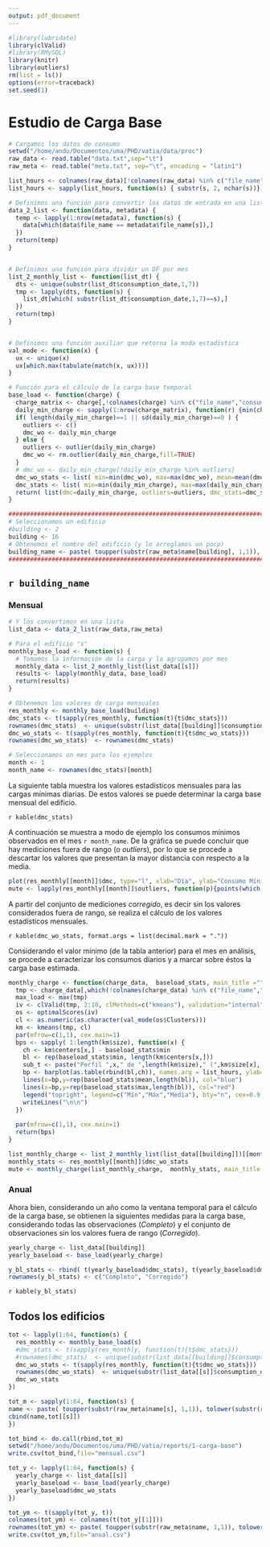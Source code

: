```yaml
---
output: pdf_document
---
```

```r
#library(lubridate)
library(clValid)
#library(RMySQL)
library(knitr)
library(outliers)
rm(list = ls())
options(error=traceback)
set.seed(1)

```



# Estudio de Carga Base



``` r
# Cargamos los datos de consumo
setwd("/home/andu/Documentos/uma/PHD/vatia/data/proc")
raw_data <- read.table("data.txt",sep="\t")
raw_meta <- read.table("meta.txt", sep="\t", encoding = "latin1")

list_hours <- colnames(raw_data)[!colnames(raw_data) %in% c("file_name","consumption_date")]
list_hours <- sapply(list_hours, function(s) { substr(s, 2, nchar(s))})

```

``` r
# Definimos una función para convertir los datos de entrada en una lista de edificios
data_2_list <- function(data, metadata) {
  temp <- lapply(1:nrow(metadata), function(s) {
    data[which(data$file_name == metadata$file_name[s]),]
  })
  return(temp)
}


# Definimos una función para dividir un DF por mes
list_2_monthly_list <- function(list_dt) {
  dts <- unique(substr(list_dt$consumption_date,1,7))
  tmp <- lapply(dts, function(s) {
    list_dt[which( substr(list_dt$consumption_date,1,7)==s),]
  })
  return(tmp)
}


# Definimos una función auxiliar que retorna la moda estadística
val_mode <- function(x) {
  ux <- unique(x)
  ux[which.max(tabulate(match(x, ux)))]
}

# Función para el cálculo de la carga base temporal
base_load <- function(charge) {
  charge_matrix <- charge[,!colnames(charge) %in% c("file_name","consumption_date")]
  daily_min_charge <- sapply(1:nrow(charge_matrix), function(r) {min(charge_matrix[r,]) })
  if( length(daily_min_charge)==1 || sd(daily_min_charge)==0 ) { 
    outliers <- c() 
    dmc_wo <- daily_min_charge
  } else {  
    outliers <- outlier(daily_min_charge) 
    dmc_wo <- rm.outlier(daily_min_charge,fill=TRUE)
  }
  # dmc_wo <- daily_min_charge[!daily_min_charge %in% outliers]
  dmc_wo_stats <- list( min=min(dmc_wo), max=max(dmc_wo), mean=mean(dmc_wo), median=median(dmc_wo), sd=sd(dmc_wo))
  dmc_stats <- list( min=min(daily_min_charge), max=max(daily_min_charge), mean=mean(daily_min_charge), median=median(daily_min_charge), sd=sd(daily_min_charge))
  return( list(dmc=daily_min_charge, outliers=outliers, dmc_stats=dmc_stats, dmc_wo_stats=dmc_wo_stats))
}
```


``` r
####################################################################################
# Seleccionamos un edificio
#building <- 2
building <- 16
# Obtenemos el nombre del edificio (y lo arreglamos un pocp)
building_name <- paste( toupper(substr(raw_meta$name[building], 1,1)), tolower(substr(raw_meta$name[building], 2,50)), sep="")
####################################################################################
```




## `r building_name`




### Mensual

``` r
# Y los convertimos en una lista
list_data <- data_2_list(raw_data,raw_meta)

# Para el edificio "s"
monthly_base_load <- function(s) {
  # Tomamos la información de la carga y la agrupamos por mes
  monthly_data <- list_2_monthly_list(list_data[[s]])
  results <- lapply(monthly_data, base_load)
  return(results)
}

# Obtenemos los valores de carga mensuales
res_monthly <- monthly_base_load(building)
dmc_stats <- t(sapply(res_monthly, function(t){t$dmc_stats}))
rownames(dmc_stats)  <- unique(substr(list_data[[building]]$consumption_date,1,7))
dmc_wo_stats <- t(sapply(res_monthly, function(t){t$dmc_wo_stats}))
rownames(dmc_wo_stats)  <- rownames(dmc_stats)

# Seleccionamos un mes para los ejemplos
month <- 1
month_name <- rownames(dmc_stats)[month]
```

La siguiente tabla muestra los valores estadísticos mensuales para las cargas mínimas diarias. De estos valores se puede determinar la carga base mensual del edificio.

`r kable(dmc_stats)`

A continuación se muestra a modo de ejemplo los consumos mínimos observados en el mes `r month_name`. De la gráfica se puede concluir que hay mediciones fuera de rango (o *outliers*), por lo que se procede a descartar los valores que presentan la mayor distancia con respecto a la media.

``` r
plot(res_monthly[[month]]$dmc, type="l", xlab="Día", ylab="Consumo Mínimo [kWh]", main=month_name)
mute <- lapply(res_monthly[[month]]$outliers, function(p){points(which(res_monthly[[month]]$dmc == p), p)})
```

A partir del conjunto de mediciones *corregido*, es decir sin los valores considerados fuera de rango, se realiza el cálculo de los valores estadísticos mensuales.

`r kable(dmc_wo_stats, format.args = list(decimal.mark = "."))`

Considerando el valor mínimo (de la tabla anterior) para el mes en análisis, se procede a caracterizar los consumos diarios y a marcar sobre éstos la carga base estimada.

``` r
monthly_charge <- function(charge_data,  baseload_stats, main_title ="") {
  tmp <- charge_data[,which(!colnames(charge_data) %in% c("file_name","consumption_date"))]
  max_load <- max(tmp)
  iv <- clValid(tmp, 2:10, clMethods=c("kmeans"), validation="internal")
  os <- optimalScores(iv)
  cl <- as.numeric(as.character(val_mode(os$Clusters)))
  km <- kmeans(tmp, cl)
  par(mfrow=c(1,1), cex.main=1)
  bps <- sapply( 1:length(km$size), function(x) {
    ch <- km$centers[x,] - baseload_stats$min
    bl <- rep(baseload_stats$min, length(km$centers[x,]))
    sub_t <- paste("Perfil ",x," de ",length(km$size)," (",km$size[x], " días)", sep="")
    bp <- barplot(as.table(rbind(bl,ch)), names.arg = list_hours, ylab="kWh", xlab="Hora", sub=sub_t, ylim=c(0,max_load), main=main_title)
    lines(x=bp,y=rep(baseload_stats$mean,length(bl)), col="blue")
    lines(x=bp,y=rep(baseload_stats$max,length(bl)), col="red")
    legend("topright", legend=c("Mín","Máx","Media"), bty="n", cex=0.9, col=c("black","red","blue"), pch=15, horiz=TRUE)
    writeLines("\n\n")
  })
  
  par(mfrow=c(1,1), cex.main=1)
  return(bps)
}

list_monthly_charge <- list_2_monthly_list(list_data[[building]])[[month]]
monthly_stats <- res_monthly[[month]]$dmc_wo_stats
mute <- monthly_charge(list_monthly_charge,  monthly_stats, main_title = month_name)
```





### Anual

Ahora bien, considerando un año como la ventana temporal para el cálculo de la carga base, se obtienen la siguientes medidas para la carga base, considerando todas las observaciones (*Completo*) y el conjunto de observaciones sin los valores fuera de rango (*Corregido*).

``` r
yearly_charge <- list_data[[building]]
yearly_baseload <- base_load(yearly_charge)

y_bl_stats <- rbind( t(yearly_baseload$dmc_stats), t(yearly_baseload$dmc_wo_stats))
rownames(y_bl_stats) <- c("Completo", "Corregido")
``` 

`r kable(y_bl_stats)`


## Todos los edificios

``` r

tot <- lapply(1:64, function(s) {
  res_monthly <- monthly_base_load(s)
  #dmc_stats <- t(sapply(res_monthly, function(t){t$dmc_stats}))
  #rownames(dmc_stats)  <- unique(substr(list_data[[building]]$consumption_date,1,7))
  dmc_wo_stats <- t(sapply(res_monthly, function(t){t$dmc_wo_stats}))
  rownames(dmc_wo_stats)  <- unique(substr(list_data[[s]]$consumption_date,1,7))
  dmc_wo_stats
})

tot_m <- sapply(1:64, function(s) {
name <- paste( toupper(substr(raw_meta$name[s], 1,1)), tolower(substr(raw_meta$name[s], 2,50)), sep="")
cbind(name,tot[[s]])
})

tot_bind <- do.call(rbind,tot_m)
setwd("/home/andu/Documentos/uma/PHD/vatia/reports/1-carga-base")
write.csv(tot_bind,file="mensual.csv")

tot_y <- lapply(1:64, function(s) {
  yearly_charge <- list_data[[s]]
  yearly_baseload <- base_load(yearly_charge)
  yearly_baseload$dmc_wo_stats
})

tot_ym <- t(sapply(tot_y, t))
colnames(tot_ym) <- colnames(t(tot_y[[1]]))
rownames(tot_ym) <- paste( toupper(substr(raw_meta$name, 1,1)), tolower(substr(raw_meta$name, 2,50)), sep="")
write.csv(tot_ym,file="anual.csv")
```
